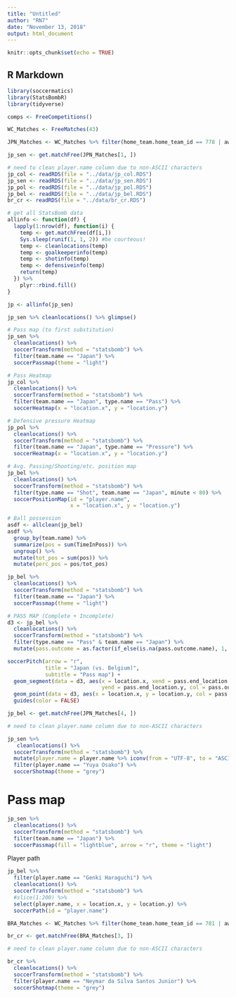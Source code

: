 ```yaml
---
title: "Untitled"
author: "RN7"
date: "November 13, 2018"
output: html_document
---
```


```r
knitr::opts_chunk$set(echo = TRUE)
```

## R Markdown

```r
library(soccermatics)
library(StatsBombR)
library(tidyverse)
```

```r
comps <- FreeCompetitions()

WC_Matches <- FreeMatches(43)

JPN_Matches <- WC_Matches %>% filter(home_team.home_team_id == 778 | away_team.away_team_id == 778)

jp_sen <- get.matchFree(JPN_Matches[1, ])

# need to clean player.name column due to non-ASCII characters
jp_col <- readRDS(file = "../data/jp_col.RDS")
jp_sen <- readRDS(file = "../data/jp_sen.RDS")
jp_pol <- readRDS(file = "../data/jp_pol.RDS")
jp_bel <- readRDS(file = "../data/jp_bel.RDS")
br_cr <- readRDS(file = "../data/br_cr.RDS")

# get all StatsBomb data
allinfo <- function(df) {
  lapply(1:nrow(df), function(i) {
    temp <- get.matchFree(df[i,])
    Sys.sleep(runif(1, 1, 2)) #be courteous!
    temp <- cleanlocations(temp)
    temp <- goalkeeperinfo(temp)
    temp <- shotinfo(temp)
    temp <- defensiveinfo(temp)
    return(temp)
  }) %>% 
    plyr::rbind.fill()
}

jp <- allinfo(jp_sen)

jp_sen %>% cleanlocations() %>% glimpse()

# Pass map (to first substitution)
jp_sen %>% 
  cleanlocations() %>% 
  soccerTransform(method = "statsbomb") %>% 
  filter(team.name == "Japan") %>% 
  soccerPassmap(theme = "light")

# Pass Heatmap
jp_col %>% 
  cleanlocations() %>% 
  soccerTransform(method = "statsbomb") %>% 
  filter(team.name == "Japan", type.name == "Pass") %>% 
  soccerHeatmap(x = "location.x", y = "location.y")

# Defensive pressure Heatmap
jp_pol %>% 
  cleanlocations() %>% 
  soccerTransform(method = "statsbomb") %>% 
  filter(team.name == "Japan", type.name == "Pressure") %>% 
  soccerHeatmap(x = "location.x", y = "location.y") 

# Avg. Passing/Shooting/etc. position map
jp_bel %>% 
  cleanlocations() %>% 
  soccerTransform(method = "statsbomb") %>% 
  filter(type.name == "Shot", team.name == "Japan", minute < 80) %>% 
  soccerPositionMap(id = "player.name", 
                    x = "location.x", y = "location.y")

# Ball possession
asdf <- allclean(jp_bel)
asdf %>% 
  group_by(team.name) %>% 
  summarize(pos = sum(TimeInPoss)) %>% 
  ungroup() %>% 
  mutate(tot_pos = sum(pos)) %>% 
  mutate(perc_pos = pos/tot_pos)


```

```r
jp_bel %>% 
  cleanlocations() %>% 
  soccerTransform(method = "statsbomb") %>% 
  filter(team.name == "Japan") %>% 
  soccerPassmap(theme = "light")
```



```r
# PASS MAP (Complete + Incomplete)
d3 <- jp_bel %>% 
  cleanlocations() %>% 
  soccerTransform(method = "statsbomb") %>% 
  filter(type.name == "Pass" & team.name == "Japan") %>% 
  mutate(pass.outcome = as.factor(if_else(is.na(pass.outcome.name), 1, 0)))

soccerPitch(arrow = "r",
            title = "Japan (vs. Belgium)", 
            subtitle = "Pass map") +
  geom_segment(data = d3, aes(x = location.x, xend = pass.end_location.x, y = location.y, 
                              yend = pass.end_location.y, col = pass.outcome), alpha = 0.75) +
  geom_point(data = d3, aes(x = location.x, y = location.y, col = pass.outcome), alpha = 0.5) +
  guides(color = FALSE)

```


```r
jp_bel <- get.matchFree(JPN_Matches[4, ])

# need to clean player.name column due to non-ASCII characters

jp_sen %>% 
   cleanlocations() %>% 
  soccerTransform(method = "statsbomb") %>%
  mutate(player.name = player.name %>% iconv(from = "UTF-8", to = "ASCII//TRANSLIT")) %>% 
  filter(player.name == "Yuya Osako") %>% 
  soccerShotmap(theme = "grey")
```


# Pass map

```r
jp_sen %>% 
  cleanlocations() %>% 
  soccerTransform(method = "statsbomb") %>%
  filter(team.name == "Japan") %>% 
  soccerPassmap(fill = "lightblue", arrow = "r", theme = "light")
```

Player path


```r
jp_bel %>% 
  filter(player.name == "Genki Haraguchi") %>% 
  cleanlocations() %>% 
  soccerTransform(method = "statsbomb") %>%
  #slice(1:200) %>% 
  select(player.name, x = location.x, y = location.y) %>% 
  soccerPath(id = "player.name")
```






```r
BRA_Matches <- WC_Matches %>% filter(home_team.home_team_id == 781 | away_team.away_team_id == 781)

br_cr <- get.matchFree(BRA_Matches[3, ])

# need to clean player.name column due to non-ASCII characters

br_cr %>% 
  cleanlocations() %>% 
  soccerTransform(method = "statsbomb") %>%
  filter(player.name == "Neymar da Silva Santos Junior") %>% 
  soccerShotmap(theme = "grey")
```





